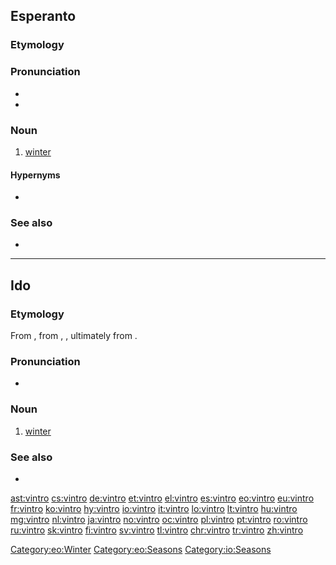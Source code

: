 ==Esperanto==

===Etymology===
{{etyl|gem|eo}}

===Pronunciation===
* {{IPA|/ˈvintro/|lang=eo}}
* {{hyphenation|vin|tro|lang=eo}}

===Noun===
{{eo-head}}

# [[winter]]

====Hypernyms====
* {{l|eo|sezono|gloss=season}}

===See also===
* {{list:seasons/eo}}

[[Category:eo:Winter]]
[[Category:eo:Seasons]]
{{eo BRO|4}}
{{eo GCSE|0}}
{{Universala Vortaro}}

----

==Ido==

===Etymology===
From {{der|io|eo|vintro}}, from {{der|io|en|winter}}, {{der|io|de|Winter}}, ultimately from {{der|io|gem-pro|*wintruz}}.

===Pronunciation===
* {{IPA|/vin.ˈtro/|/vin.ˈtɾɔ/|lang=io}}

===Noun===
{{io-noun|vintr}}

# [[winter]]

===See also===
* {{list:seasons/io}}

[[Category:io:Seasons]]

[[ast:vintro]]
[[cs:vintro]]
[[de:vintro]]
[[et:vintro]]
[[el:vintro]]
[[es:vintro]]
[[eo:vintro]]
[[eu:vintro]]
[[fr:vintro]]
[[ko:vintro]]
[[hy:vintro]]
[[io:vintro]]
[[it:vintro]]
[[lo:vintro]]
[[lt:vintro]]
[[hu:vintro]]
[[mg:vintro]]
[[nl:vintro]]
[[ja:vintro]]
[[no:vintro]]
[[oc:vintro]]
[[pl:vintro]]
[[pt:vintro]]
[[ro:vintro]]
[[ru:vintro]]
[[sk:vintro]]
[[fi:vintro]]
[[sv:vintro]]
[[tl:vintro]]
[[chr:vintro]]
[[tr:vintro]]
[[zh:vintro]]